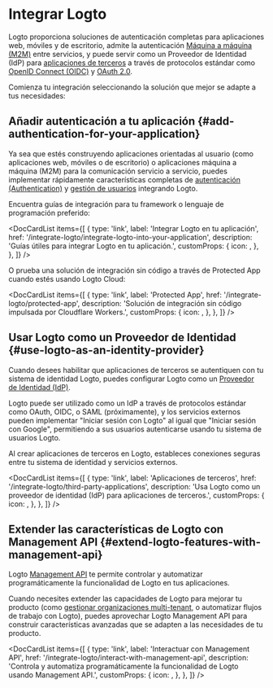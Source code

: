 
# Integrar Logto

Logto proporciona soluciones de autenticación completas para aplicaciones web, móviles y de escritorio, admite la autenticación [Máquina a máquina (M2M)](/quick-starts/m2m) entre servicios, y puede servir como un Proveedor de Identidad (IdP) para [aplicaciones de terceros](/integrate-logto/third-party-applications) a través de protocolos estándar como [OpenID Connect (OIDC)](https://auth.wiki/openid-connect) y [OAuth 2.0](https://auth.wiki/oauth-2.0).

Comienza tu integración seleccionando la solución que mejor se adapte a tus necesidades:

## Añadir autenticación a tu aplicación \{#add-authentication-for-your-application}

Ya sea que estés construyendo aplicaciones orientadas al usuario (como aplicaciones web, móviles o de escritorio) o aplicaciones máquina a máquina (M2M) para la comunicación servicio a servicio, puedes implementar rápidamente características completas de [autenticación (Authentication)](/end-user-flows) y [gestión de usuarios](/user-management) integrando Logto.

Encuentra guías de integración para tu framework o lenguaje de programación preferido:

<DocCardList
  items={[
    {
      type: 'link',
      label: 'Integrar Logto en tu aplicación',
      href: '/integrate-logto/integrate-logto-into-your-application',
      description: 'Guías útiles para integrar Logto en tu aplicación.',
      customProps: {
        icon: <GuidesIcon />,
      },
    },
  ]}
/>

O prueba una solución de integración sin código a través de Protected App cuando estés usando Logto Cloud:

<DocCardList
  items={[
    {
      type: 'link',
      label: 'Protected App',
      href: '/integrate-logto/protected-app',
      description: 'Solución de integración sin código impulsada por Cloudflare Workers.',
      customProps: {
        icon: <ProtectedAppIcon />,
      },
    },
  ]}
/>

## Usar Logto como un Proveedor de Identidad \{#use-logto-as-an-identity-provider}

Cuando desees habilitar que aplicaciones de terceros se autentiquen con tu sistema de identidad Logto, puedes configurar Logto como un [Proveedor de Identidad (IdP)](https://auth.wiki/identity-provider).

Logto puede ser utilizado como un IdP a través de protocolos estándar como OAuth, OIDC, o SAML (próximamente), y los servicios externos pueden implementar "Iniciar sesión con Logto" al igual que "Iniciar sesión con Google", permitiendo a sus usuarios autenticarse usando tu sistema de usuarios Logto.

Al crear aplicaciones de terceros en Logto, estableces conexiones seguras entre tu sistema de identidad y servicios externos.

<DocCardList
  items={[
    {
      type: 'link',
      label: 'Aplicaciones de terceros',
      href: '/integrate-logto/third-party-applications',
      description: 'Usa Logto como un proveedor de identidad (IdP) para aplicaciones de terceros.',
      customProps: {
        icon: <IntegrateIcon width={20} height={20} />,
      },
    },
  ]}
/>

## Extender las características de Logto con Management API \{#extend-logto-features-with-management-api}

Logto [Management API](https://openapi.logto.io/) te permite controlar y automatizar programáticamente la funcionalidad de Logto en tus aplicaciones.

Cuando necesites extender las capacidades de Logto para mejorar tu producto (como [gestionar organizaciones multi-tenant](/organizations), o automatizar flujos de trabajo con Logto), puedes aprovechar Logto Management API para construir características avanzadas que se adapten a las necesidades de tu producto.

<DocCardList
  items={[
    {
      type: 'link',
      label: 'Interactuar con Management API',
      href: '/integrate-logto/interact-with-management-api',
      description:
        'Controla y automatiza programáticamente la funcionalidad de Logto usando Management API.',
      customProps: {
        icon: <CloudConnectionIcon />,
      },
    },
  ]}
/>
